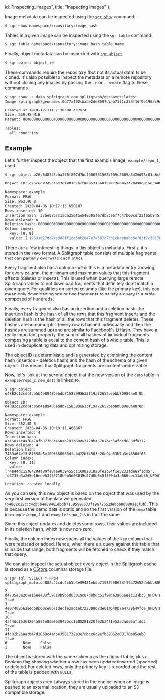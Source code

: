   id: "inspecting_images",
  title: "Inspecting images"
};

Image metadata can be inspected using the [`sgr show`](../sgr/image-information/show) command:

```bash
$ sgr show namespace/repository:image_hash
```

Tables in a given image can be inspected using the [`sgr table`](../sgr/image-information/table) command:

```bash
$ sgr table namespace/repository:image_hash table_name
```

Finally, object metadata can be inspected with [`sgr object`](../sgr/image-information/object):

```bash
$ sgr object object_id
```

These commands require the repository (but not its actual data) to be cloned. It's also possible
to inspect the metadata on a remote repository without cloning any images by passing the
`-r` or `--remote` flag to these commands:

```bash
$ sgr show -r data.splitgraph.com splitgraph/geonames:latest
Image splitgraph/geonames:0b77a102cbabe2de8597dcab71f1c333f16f9e1963c9c8982988e10e65989c62

Created at 2019-12-11T12:20:08.447974
Size: 539.95 MiB
Parent: 0000000000000000000000000000000000000000000000000000000000000000

Tables:
  all_countries
```

## Example

Let's further inspect the object that the first example image, `example/repo_1`, used.

```bash
$ sgr object o26c6d8345cba276f807d7bcf906531568f309c2609a3420d98c01a6c99b166

Object ID: o26c6d8345cba276f807d7bcf906531568f309c2609a3420d98c01a6c99b166

Namespace: example
Format: FRAG
Size: 963.00 B
Created: 2020-04-06 10:17:15.650187
Rows inserted: 10
Insertion hash: 37be08d7c1aca256f5e64860afe7db21e6f7c47b00cdf23f65b84576bc209f41
Rows deleted: 0
Deletion hash: 0000000000000000000000000000000000000000000000000000000000000000
Column index:
  key: [0, 9]
  value: ['19581e27de7ced00ff1ce50b2047e7a567c76b1cbaebabe5ef03f7c3017bb5b7', 'ef2d127de37b942baad06145e54b0c619a1f22327b2ebbcfbec78f5564afe39d']

```

There are a few interesting things in this object's metadata. Firstly, it's stored in the `FRAG` format.
A Splitgraph table consists of multiple fragments that can partially overwrite each other.

Every fragment also has a column index: this is a metadata entry showing, for every column, the minimum
and maximum values that this fragment affects (deletes or inserts). This is used when querying large remote
Splitgraph tables to not download fragments that definitely don't match a given query. For qualifiers on sorted
columns (like the primary key), this can mean only downloading one or two fragments to satisfy a query to a table
composed of hundreds.

Finally, every fragment also has an insertion and a deletion hash: the insertion hash is the hash of all the rows
that this fragment inserts and the deletion hash is the hash of all the rows that this fragment deletes. These hashes
are homomorphic (every row is hashed individually and then the hashes are summed up) and are similar to Facebook's
[LtHash](https://code.fb.com/security/homomorphic-hashing/). They have a really important property: the sum of all
hashes of individual fragments composing a table is equal to the content hash of a whole table. This is used in
deduplicating data and optimizing storage.

The object ID is deterministic and is generated by combining the content hash (insertion - deletion hash) and the
hash of the schema of a given object. This means that Splitgraph fragments are content-addressable.

Now, let's look at the second object that the new version of the `demo` table in `example/repo_2:new_data` is linked to.

```shell-session
$ sgr object o4882c12cdc4cb5b4e89481ebdb71585998633f19a72652debbb80980ae0f0b

Object ID: o4882c12cdc4cb5b4e89481ebdb71585998633f19a72652debbb80980ae0f0b

Namespace: example
Format: FRAG
Size: 552.00 B
Created: 2020-04-06 10:18:11.466667
Rows inserted: 4
Insertion hash: aa15011c4af8e7afb877b5de68ab782b69d63720ba5787bec54fbcd6838fb377
Rows deleted: 4
Deletion hash: 7463a64e15187558e6e1096368033dfab422b34503c20e94a83b7a3e4650df68
Column index:
  key: [0, 11]
  value: ['4a44dc15364204a80fe80e9039455cc1608281820fe2b24f1e5233ade6af1dd5', 'd4735e3a265e16eee03f59718b9b5d03019c07d8b6c51f90da3a666eec13ab35_UPDATED']

Location: created locally
```

As you can see, this new object is based on the object that was used by the very first version
of the data we generated (`o4882c12cdc4cb5b4e89481ebdb71585998633f19a72652debbb80980ae0f0b`). This
is because the demo data is static and so the first version of the `demo` table in `example/repo_1` and
`example/repo_2` is in fact the same.

Since this object updates and deletes some rows, their values are included in its deletion hash, which is now non-zero.

Finally, the column index now spans all the values of the `key` column that were replaced or added. Hence, when there's
a query against this table that is inside that range, both fragments will be fetched to check if they match
that query.

We can also inspect the actual object: every object in the Splitgraph cache is stored as a
[CStore](https://github.com/citusdata/cstore_fdw) columnar storage file.

```shell-session
$ sgr sql "SELECT * FROM splitgraph_meta.o4882c12cdc4cb5b4e89481ebdb71585998633f19a72652debbb80980ae0f0b"

2       d4735e3a265e16eee03f59718b9b5d03019c07d8b6c51f90da3a666eec13ab35_UPDATED        True
3       4e07408562bedb8b60ce05c1decfe3ad16b72230967de01f640b7e4729b49fce_UPDATED        True
10      4a44dc15364204a80fe80e9039455cc1608281820fe2b24f1e5233ade6af1dd5        True
11      4fc82b26aecb47d2868c4efbe3581732a3e7cbcc6c2efb32062c08170a05eeb8        True
0       None    False
1       None    False
```

The object is stored with the same schema as the original table, plus a Boolean flag showing whether a row has been
updated/inserted (upserted) or deleted. For deleted rows, only the primary key is recorded and the rest of the table
is padded with `NULL`s.

Splitgraph objects aren't always stored in the engine: when an image is pushed to an external location,
they are usually uploaded to an S3-compatible storage.

